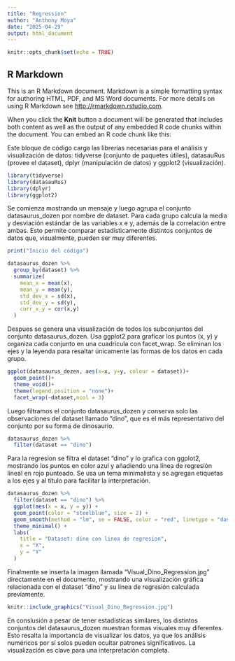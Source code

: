 ```yaml
---
title: "Regression"
author: "Anthony Moya"
date: "2025-04-29"
output: html_document
---
```


```r
knitr::opts_chunk$set(echo = TRUE)
```

## R Markdown

This is an R Markdown document. Markdown is a simple formatting syntax for authoring HTML, PDF, and MS Word documents. For more details on using R Markdown see <http://rmarkdown.rstudio.com>.

When you click the **Knit** button a document will be generated that includes both content as well as the output of any embedded R code chunks within the document. You can embed an R code chunk like this:

Este bloque de código carga las librerías necesarias para el análisis y visualización de datos: tidyverse (conjunto de paquetes útiles), datasauRus (provee el dataset), dplyr (manipulación de datos) y ggplot2 (visualización).

```r
library(tidyverse)
library(datasauRus)
library(dplyr)
library(ggplot2)
```

Se comienza mostrando un mensaje y luego agrupa el conjunto datasaurus_dozen por nombre de dataset. Para cada grupo calcula la media y desviación estándar de las variables x e y, además de la correlación entre ambas. Esto permite comparar estadísticamente distintos conjuntos de datos que, visualmente, pueden ser muy diferentes.

```r
print("Inicio del código")

datasaurus_dozen %>%
  group_by(dataset) %>%
  summarize(
    mean_x = mean(x),
    mean_y = mean(y),
    std_dev_x = sd(x),
    std_dev_y = sd(y),
    corr_x_y = cor(x,y)
  )
```


Despues se genera una visualización de todos los subconjuntos del conjunto datasaurus_dozen. Usa ggplot2 para graficar los puntos (x, y) y organiza cada conjunto en una cuadrícula con facet_wrap. Se eliminan los ejes y la leyenda para resaltar únicamente las formas de los datos en cada grupo.

```r
ggplot(datasaurus_dozen, aes(x=x, y=y, colour = dataset))+
  geom_point()+
  theme_void()+
  theme(legend.position = "none")+
  facet_wrap(~dataset,ncol = 3)
```


Luego filtramos el conjunto datasaurus_dozen y conserva solo las observaciones del dataset llamado "dino", que es el más representativo del conjunto por su forma de dinosaurio.

```r
datasaurus_dozen %>%
  filter(dataset == "dino")

```

Para la regresion se filtra el dataset "dino" y lo grafica con ggplot2, mostrando los puntos en color azul y añadiendo una línea de regresión lineal en rojo punteado. Se usa un tema minimalista y se agregan etiquetas a los ejes y al título para facilitar la interpretación.

```r
datasaurus_dozen %>%
  filter(dataset == "dino") %>%
  ggplot(aes(x = x, y = y)) +
  geom_point(color = "steelblue", size = 2) +
  geom_smooth(method = "lm", se = FALSE, color = "red", linetype = "dashed") +
  theme_minimal() +
  labs(
    title = "Dataset: dino con linea de regresion",
    x = "X",
    y = "Y"
  )

```

Finalmente se inserta la imagen llamada "Visual_Dino_Regression.jpg" directamente en el documento, mostrando una visualización gráfica relacionada con el dataset "dino" y su línea de regresión calculada previamente.

```r

knitr::include_graphics("Visual_Dino_Regression.jpg")

```

En conslusión a pesar de tener estadísticas similares, los distintos conjuntos del datasaurus_dozen muestran formas visuales muy diferentes. Esto resalta la importancia de visualizar los datos, ya que los análisis numéricos por sí solos pueden ocultar patrones significativos. La visualización es clave para una interpretación completa.